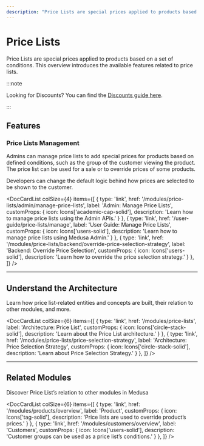 ```yaml
---
description: "Price Lists are special prices applied to products based on a set of conditions. Learn about the available features and guides."
---
```



# Price Lists

Price Lists are special prices applied to products based on a set of conditions. This overview introduces the available features related to price lists.

:::note

Looking for Discounts? You can find the [Discounts guide here](../discounts/overview.mdx).

:::

## Features

### Price Lists Management

Admins can manage price lists to add special prices for products based on defined conditions, such as the group of the customer viewing the product. The price list can be used for a sale or to override prices of some products.

Developers can change the default logic behind how prices are selected to be shown to the customer.

<DocCardList colSize={4} items={[
  {
    type: 'link',
    href: '/modules/price-lists/admin/manage-price-lists',
    label: 'Admin: Manage Price Lists',
    customProps: {
      icon: Icons['academic-cap-solid'],
      description: 'Learn how to manage price lists using the Admin APIs.'
    }
  },
  {
    type: 'link',
    href: '/user-guide/price-lists/manage',
    label: 'User Guide: Manage Price Lists',
    customProps: {
      icon: Icons['users-solid'],
      description: 'Learn how to manage price lists using Medusa Admin.'
    }
  },
  {
    type: 'link',
    href: '/modules/price-lists/backend/override-price-selection-strategy',
    label: 'Backend: Override Price Selection',
    customProps: {
      icon: Icons['users-solid'],
      description: 'Learn how to override the price selection strategy.'
    }
  },
]} />

---

## Understand the Architecture

Learn how price list-related entities and concepts are built, their relation to other modules, and more.

<DocCardList colSize={6} items={[
  {
    type: 'link',
    href: '/modules/price-lists',
    label: 'Architecture: Price List',
    customProps: {
      icon: Icons['circle-stack-solid'],
      description: 'Learn about the Price List architecture.'
    }
  },
  {
    type: 'link',
    href: '/modules/price-lists/price-selection-strategy',
    label: 'Architecture: Price Selection Strategy',
    customProps: {
      icon: Icons['circle-stack-solid'],
      description: 'Learn about Price Selection Strategy.'
    }
  },
]} />

---

## Related Modules

Discover Price List’s relation to other modules in Medusa

<DocCardList colSize={6} items={[
  {
    type: 'link',
    href: '/modules/products/overview',
    label: 'Product',
    customProps: {
      icon: Icons['tag-solid'],
      description: 'Price lists are used to override product’s prices.'
    }
  },
  {
    type: 'link',
    href: '/modules/customers/overview',
    label: 'Customers',
    customProps: {
      icon: Icons['users-solid'],
      description: 'Customer groups can be used as a price list’s conditions.'
    }
  },
]} />